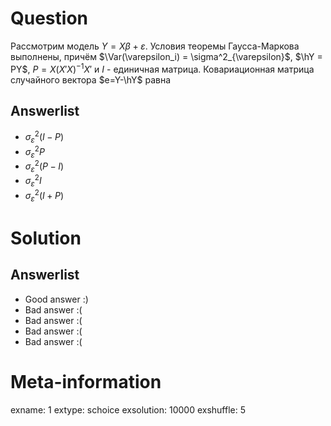 Question
========
Рассмотрим модель $Y = X \beta + \varepsilon$. Условия теоремы Гаусса-Маркова выполнены, причём $\Var(\varepsilon_i) = \sigma^2_{\varepsilon}$, $\hY = PY$, $P = X (X'X)^{-1} X'$ и $I$ - единичная матрица. Ковариационная матрица случайного вектора $e=Y-\hY$ равна



Answerlist
----------
*  $\sigma^2_{\varepsilon} (I - P)$
*  $\sigma^2_{\varepsilon} P$
*  $\sigma^2_{\varepsilon} (P-I)$
*  $\sigma^2_{\varepsilon} I$
*  $\sigma^2_{\varepsilon} (I+P)$

Solution
========

Answerlist
----------
*  Good answer :)
*  Bad answer :(
*  Bad answer :(
*  Bad answer :(
*  Bad answer :(

Meta-information
================
exname: 1
extype: schoice
exsolution: 10000
exshuffle: 5
